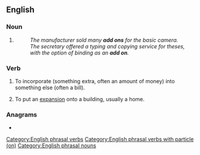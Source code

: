 {{also|addon|add-on}}
==English==

===Noun===
{{en-noun}}

# {{alternative form of|add-on|lang=en}}
#: ''The manufacturer sold many '''add ons''' for the basic camera.''
#: ''The secretary offered a typing and copying service for theses, with the option of binding as an '''add on'''.''

===Verb===
{{en-verb|adds on|adding on|added on}}

# {{lb|en|transitive}} To incorporate (something extra, often an amount of money) into something else (often a bill).
# {{lb|en|intransitive}} To put an [[expansion]] onto a building, usually a home.

===Anagrams===
* {{anagrams|en|Dando|Donda}}

[[Category:English phrasal verbs]]
[[Category:English phrasal verbs with particle (on)]]
[[Category:English phrasal nouns]]